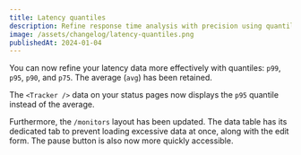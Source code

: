 ```yaml
---
title: Latency quantiles
description: Refine response time analysis with precision using quantiles.
image: /assets/changelog/latency-quantiles.png
publishedAt: 2024-01-04
---
```


You can now refine your latency data more effectively with quantiles: `p99`,
`p95`, `p90`, and `p75`. The average (`avg`) has been retained.

The `<Tracker />` data on your status pages now displays the `p95` quantile
instead of the average.

Furthermore, the `/monitors` layout has been updated. The data table has its
dedicated tab to prevent loading excessive data at once, along with the edit
form. The pause button is also now more quickly accessible.
